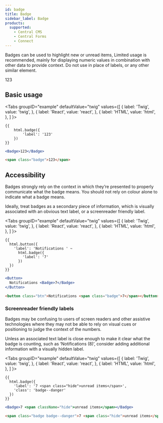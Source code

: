 ```yaml
---
id: badge
title: Badge
sidebar_label: Badge
products:
  supported:
    - Central CMS
    - Central Forms
    - Connect
---
```



Badges can be used to highlight new or unread items, Limited usage is recommended, mainly for displaying numeric values in combination with other data to provide context. Do not use in place of labels, or any other similar element.

<div className="d-example">
  <span className="badge">123</span>
</div>

## Basic usage

<Tabs
  groupID="example"
  defaultValue="twig"
  values={[
    { label: 'Twig', value: 'twig', },
    { label: 'React', value: 'react', },
    { label: 'HTML', value: 'html', },
  ]
}>
<TabItem value="twig">

```twig
{{
    html.badge({
        'label': '123'
    })
}}
```

</TabItem>
<TabItem value="react">

```jsx
<Badge>123</Badge>
```

</TabItem>
<TabItem value="html">

```html
<span class="badge">123</span>
```

</TabItem>
</Tabs>

## Accessibility

Badges strongly rely on the context in which they’re presented to properly communicate what the badge means. You should not rely on colour alone to indicate what a badge means.

Ideally, treat badges as a secondary piece of information, which is visually associated with an obvious text label, or a screenreader friendly label.

<Tabs
  groupID="example"
  defaultValue="twig"
  values={[
    { label: 'Twig', value: 'twig', },
    { label: 'React', value: 'react', },
    { label: 'HTML', value: 'html', },
  ]
}>
<TabItem value="twig">

```twig
{{
  html.button({
    'label': 'Notifications ' ~
      html.badge({
        'label': '7'
      })
  })
}}
```

</TabItem>
<TabItem value="react">

```jsx
<Button>
  Notifications <Badge>7</Badge>
</Button>
```

</TabItem>
<TabItem value="html">

```html
<button class="btn">Notifications <span class="badge">7</span></button>
```

</TabItem>
</Tabs>

### Screenreader friendly labels

Badges may be confusing to users of screen readers and other assistive technologies where they may not be able to rely on visual cues or positioning to judge the context of the numbers.

Unless an associated text label is close enough to make it clear what the badge is counting, such as ‘Notifications (8)’, consider adding additional information with a visually hidden label.

<Tabs
  groupID="example"
  defaultValue="twig"
  values={[
    { label: 'Twig', value: 'twig', },
    { label: 'React', value: 'react', },
    { label: 'HTML', value: 'html', },
  ]
}>
<TabItem value="twig">

```twig
{{
  html.badge({
    'label': '7 <span class="hide">unread items</span>',
    'class': 'badge--danger'
  })
}}
```

</TabItem>
<TabItem value="react">

```jsx
<Badge>7 <span className="hide">unread items</span></Badge>
```

</TabItem>
<TabItem value="html">

```html
<span class="badge badge--danger">7 <span class="hide">unread items</span></span>
```

</TabItem>
</Tabs>
